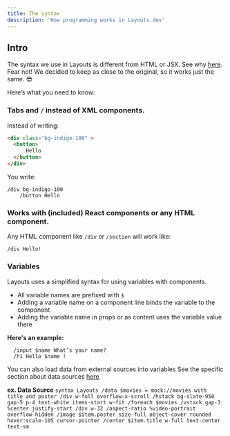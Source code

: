 ```yaml
---
title: The syntax
description: 'How programming works in Layouts.dev'
---
```


## Intro

The syntax we use in Layouts is different from HTML or JSX. See why [here](essentials/What%20is%20Layouts#concise-syntax-to-help-you-focus-on-what-matters).
Fear not! We decided to keep as close to the original, so it works just the same. 😎

Here’s what you need to know:

### Tabs and `/` instead of XML components.

  Instead of writing: 
  ``` HTML HTML
  <div class="bg-indigo-100" >
	<button>
		Hello
	</button>
</div>
```
You write: 
```syntax Layouts
/div bg-indigo-100
	/button Hello
```
### Works with (included) React components or any HTML component.

Any HTML component like `/div` or `/section` will work like: 

```syntax Layouts
/div Hello!
```


### Variables
  
Layouts uses a simplified syntax for using variables with components.
- All variable names are prefixed with `$`
- Adding a variable name on a component line binds the variable to the component
- Adding the variable name in props or as content uses the variable value there

**Here's an example:**
```
  /input $name What’s your name?  
  /h1 Hello $name !
```

You can also load data from external sources into variables
See the specific section about data sources [here](essentials/datasources)

  **ex. Data Source**
    ```syntax Layouts
    /data $movies = mock://movies with title and poster
    /div w-full overflow-x-scroll
    	/hstack bg-slate-950 gap-5 p-4 text-white items-start w-fit
    		/foreach $movies
    			/vstack gap-3 %center justify-start
    				/div w-32
    					/aspect-ratio %video-portrait overflow-hidden
    						/image $item.poster size-full object-cover rounded hover:scale-105 cursor-pointer
    				/center $item.title w-full text-center text-sm
    ```
